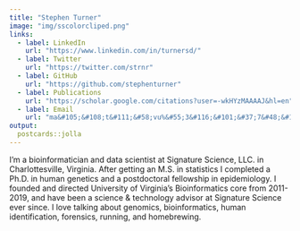 ```yaml
---
title: "Stephen Turner"
image: "img/sscolorcliped.png"
links:
  - label: LinkedIn
    url: "https://www.linkedin.com/in/turnersd/"
  - label: Twitter
    url: "https://twitter.com/strnr"
  - label: GitHub
    url: "https://github.com/stephenturner"
  - label: Publications
    url: "https://scholar.google.com/citations?user=-wkHYzMAAAAJ&hl=en"
  - label: Email
    url: "ma&#105;&#108;t&#111;&#58;vu%&#55;3&#116;&#101;&#37;7&#48;&#104;e&#37;6E&#64;gm&#37;61&#105;%6C&#46;%63&#111;m"
output:
  postcards::jolla
---
```

 
I'm a bioinformatician and data scientist at Signature Science, LLC. in Charlottesville, Virginia. After getting an M.S. in statistics I completed a Ph.D. in human genetics and a postdoctoral fellowship in epidemiology. I founded and directed University of Virginia's Bioinformatics core from 2011-2019, and have been a science & technology advisor at Signature Science ever since. I love talking about genomics, bioinformatics, human identification, forensics, running, and homebrewing.
